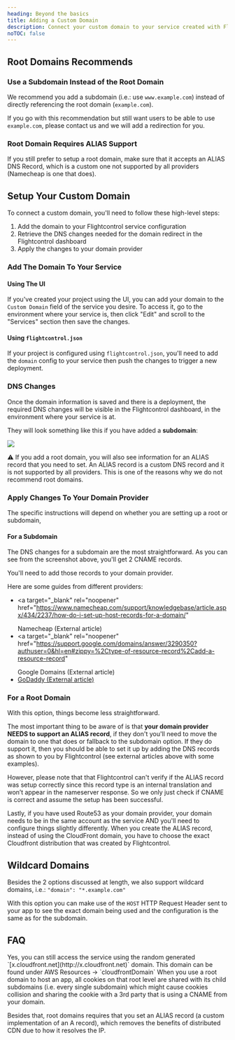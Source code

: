 ```yaml
---
heading: Beyond the basics
title: Adding a Custom Domain
description: Connect your custom domain to your service created with Flightcontrol
noTOC: false
---
```



## Root Domains Recommends

### Use a Subdomain Instead of the Root Domain

We recommend you add a subdomain (i.e.: use `www.example.com`) instead of directly referencing the root domain (`example.com`).

If you go with this recommendation but still want users to be able to use `example.com`, please contact us and we will add a redirection for you.

### Root Domain Requires ALIAS Support

If you still prefer to setup a root domain, make sure that it accepts an ALIAS DNS Record, which is a custom one not supported by all providers (Namecheap is one that does).

## Setup Your Custom Domain

To connect a custom domain, you'll need to follow these high-level steps:

1. Add the domain to your Flightcontrol service configuration
2. Retrieve the DNS changes needed for the domain redirect in the Flightcontrol dashboard
3. Apply the changes to your domain provider

### Add The Domain To Your Service

#### Using The UI

If you've created your project using the UI, you can add your domain to the `Custom Domain` field of the service you desire.
To access it, go to the environment where your service is, then click "Edit" and scroll to the "Services" section then save the changes.

#### Using `flightcontrol.json`

If your project is configured using `flightcontrol.json`, you'll need to add the `domain` config to your service then push the changes to trigger a new deployment.

### DNS Changes

Once the domain information is saved and there is a deployment, the required DNS changes will be visible in the Flightcontrol dashboard, in the environment where your service is at.

They will look something like this if you have added a **subdomain**:

<Image
  rounded={true}
  border={true}
  src="https://res.cloudinary.com/djp21wtxm/image/upload/v1655165403/i1600x349-REQhW6PMBk1__xncshv.png"
/>

<Note type="warning">
  ⚠️ If you add a root domain, you will also see information for an ALIAS record that you need to
  set. An ALIAS record is a custom DNS record and it is not supported by all providers. This is one
  of the reasons why we do not recommend root domains.
</Note>

### Apply Changes To Your Domain Provider

The specific instructions will depend on whether you are setting up a root or subdomain,

#### For a Subdomain

The DNS changes for a subdomain are the most straightforward. As you can see from the screenshot above, you'll get 2 CNAME records.

You'll need to add those records to your domain provider.

Here are some guides from different providers:

- <a
    target="_blank"
    rel="noopener"
    href="https://www.namecheap.com/support/knowledgebase/article.aspx/434/2237/how-do-i-set-up-host-records-for-a-domain/"
  >
    Namecheap (External article)
  </a>
- <a
    target="_blank"
    rel="noopener"
    href="https://support.google.com/domains/answer/3290350?authuser=0&hl=en#zippy=%2Ctype-of-resource-record%2Cadd-a-resource-record"
  >
    Google Domains (External article)
  </a>
- <a target="_blank" rel="noopener" href="https://ca.godaddy.com/help/add-a-cname-record-19236">
    GoDaddy (External article)
  </a>

### For a Root Domain

With this option, things become less straightforward.

The most important thing to be aware of is that **your domain provider NEEDS to support an ALIAS record**, if they don't you'll need to move the domain to one that does or fallback to the subdomain option.
If they do support it, then you should be able to set it up by adding the DNS records as shown to you by Flightcontrol (see external articles above with some examples).

However, please note that that Flightcontrol can't verify if the ALIAS record was setup correctly since this record type is an internal translation and won’t appear in the nameserver response.
So we only just check if CNAME is correct and assume the setup has been successful.

Lastly, if you have used Route53 as your domain provider, your domain needs to be in the same account as the service AND you'll need to configure things slightly differently.
When you create the ALIAS record, instead of using the CloudFront domain, you have to choose the exact Cloudfront distribution that was created by Flightcontrol.

## Wildcard Domains

Besides the 2 options discussed at length, we also support wildcard domains, i.e.:
`"domain": "*.example.com"`

With this option you can make use of the `HOST` HTTP Request Header sent to your app to see the exact domain being used and the configuration is the same as for the subdomain.

## FAQ

<Collapse title="I have added the domain but still haven't made the DNS changes. Can I still access my service?">
  Yes, you can still access the service using the random generated
  `[x.cloudfront.net](http://x.cloudfront.net)` domain. This domain can be found under AWS Resources
  -> `cloudfrontDomain`
</Collapse>

<Collapse title="Why do you recommend using subdomain instead of root domain?">
  When you use a root domain to host an app, all cookies on that root level are shared with its
  child subdomains (i.e. every single subdomain) which might cause cookies collision and sharing the
  cookie with a 3rd party that is using a CNAME from your domain.

Besides that, root domains requires that you set an ALIAS record (a custom implementation of an A record), which removes the benefits of distributed CDN due to how it resolves the IP.

</Collapse>

